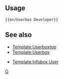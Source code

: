 {{en/Userbox| id           = G <!-- no image yet, no styles set-->
| info         = This user is [[Category/en/Graphics Developers|Graphics Developer]].
<includeonly>| usercategory = Graphics Developers</includeonly>
}}<noinclude>{{en/-}}

==Usage==
<pre>
{{en/Userbox Developer}}
</pre>

==See also==
* [[Template/en/Userboxtop|Template:Userboxtop]]
* [[Template/en/Userbox‎|Template:Userbox‎]]

* [[Template/en/Infobox User|Template:Infobox User]]

[[Category:en/User Templates|G]]</noinclude>